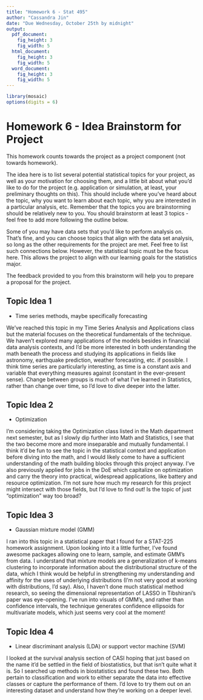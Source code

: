 ```yaml
---
title: "Homework 6 - Stat 495"
author: "Cassandra Jin"
date: "Due Wednesday, October 25th by midnight"
output:
  pdf_document:
    fig_height: 3
    fig_width: 5
  html_document:
    fig_height: 3
    fig_width: 5
  word_document:
    fig_height: 3
    fig_width: 5
---
```


```r
library(mosaic)
options(digits = 6)
```

# Homework 6 - Idea Brainstorm for Project

This homework counts towards the project as a project component (not towards homework).

The idea here is to list several potential statistical topics for your project, as well as your motivation for choosing them, and a little bit about what you'd like to do for the project (e.g. application or simulation, at least, your preliminary thoughts on this). This should include where you've heard about the topic, why you want to learn about each topic, why you are interested in a particular analysis, etc. Remember that the topics you are brainstorming should be relatively new to you. You should brainstorm at least 3 topics - feel free to add more following the outline below. 

Some of you may have data sets that you'd like to perform analysis on. That's fine, and you can choose topics that align with the data set analysis, so long as the other requirements for the project are met. Feel free to list such connections below. However, the statistical topic must be the focus here. This allows the project to align with our learning goals for the statistics major. 

The feedback provided to you from this brainstorm will help you to prepare a proposal for the project. 

## Topic Idea 1

<!-- List your potential topic idea, motivation, what you'd like to do in the project, and where you have encountered the topic before.  -->

- Time series methods, maybe specifically forecasting

We've reached this topic in my Time Series Analysis and Applications class but the material focuses on the theoretical fundamentals of the technique. We haven't explored many applications of the models besides in financial data analysis contexts, and I'd be more interested in both understanding the math beneath the process and studying its applications in fields like astronomy, earthquake prediction, weather forecasting, etc. if possible. I think time series are particularly interesting, as time is a constant axis and variable that everything measures against (constant in the ever-present sense). Change between groups is much of what I've learned in Statistics, rather than change over time, so I'd love to dive deeper into the latter.

## Topic Idea 2

<!-- List your potential topic idea, motivation, what you'd like to do in the project, and where you have encountered the topic before. Feel free to copy and paste below, adding more topics based on what you want my feedback on. -->

- Optimization

I'm considering taking the Optimization class listed in the Math department next semester, but as I slowly dip further into Math and Statistics, I see that the two become more and more inseparable and mutually fundamental. I think it'd be fun to see the topic in the statistical context and application before diving into the math, and I would likely come to have a sufficient understanding of the math building blocks through this project anyway. I've also previously applied for jobs in the DoE which capitalize on optimization and carry the theory into practical, widespread applications, like battery and resource optimization. I'm not sure how much my research for this project might intersect with those fields, but I'd love to find out! Is the topic of just "optimization" way too broad?

## Topic Idea 3

<!-- List your potential topic idea, motivation, what you'd like to do in the project, and where you have encountered the topic before. Feel free to copy and paste below, adding more topics based on what you want my feedback on. -->

- Gaussian mixture model (GMM)

I ran into this topic in a statistical paper that I found for a STAT-225 homework assignment. Upon looking into it a little further, I've found awesome packages allowing one to learn, sample, and estimate GMM's from data. I understand that mixture models are a generalization of k-means clustering to incorporate information about the distributional structure of the data, which I think would be helpful in strengthening my understanding and affinity for the uses of underlying distributions (I'm not very good at working with distributions, I'd say). Also, I haven't done much statistical method research, so seeing the dimensional representation of LASSO in Tibshirani's paper was eye-opening. I've run into visuals of GMM's, and rather than confidence intervals, the technique generates confidence ellipsoids for multivariate models, which just seems very cool at the moment!

## Topic Idea 4

<!-- Note: These are comments for instructions and will not show up in your pdf.  -->
<!-- List your potential topic idea, motivation, what you'd like to do in the project, and where you have encountered the topic before.  -->

- Linear discriminant analysis (LDA) or support vector machine (SVM)

I looked at the survival analysis section of CASI hoping that just based on the name it'd be settled in the field of biostatistics, but that isn't quite what it is. So I searched up methods in biostatistics and found these two. Both pertain to classification and work to either separate the data into effective classes or capture the performance of them. I'd love to try them out on an interesting dataset and understand how they're working on a deeper level.
